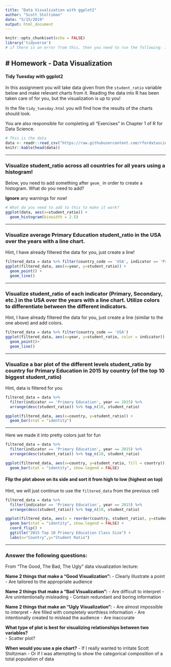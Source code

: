 ```yaml
---
title: "Data Visualization with ggplot2"
author: "Scott Stoltzman"
date: "5/15/2019"
output: html_document
---
```


```r
knitr::opts_chunk$set(echo = FALSE)
library('tidyverse')
# if there is an error from this, then you need to run the following: install.packages('tidyverse')
```


# Homework - Data Visualization  
-----
#### Tidy Tuesday with ggplot2  


In this assignment you will take data given from the `student_ratio` variable below and make relevant charts from it. Reading the data into R has been taken care of for you, but the visualization is up to you!

In the file `tidy_tuesday.html` you will find how the results of the charts should look.

You are also responsible for completing all "Exercises" in Chapter 1 of R for Data Science. 

```r
# This is the data
data <- readr::read_csv("https://raw.githubusercontent.com/rfordatascience/tidytuesday/master/data/2019/2019-05-07/student_teacher_ratio.csv")
knitr::kable(head(data))
```


----

### Visualize student_ratio across all countries for all years using a histogram!  

Below, you need to add something after `geom_` in order to create a histogram. What do you need to add?

**Ignore** any warnings for now!

```r
# What do you need to add to this to make it work?
ggplot(data, aes(x=student_ratio)) + 
  geom_histogram(binwidth = 2.5)
```

----

### Visualize average Primary Education student_ratio in the USA over the years with a line chart.  

Hint, I have already filtered the data for you, just create a line!


```r
filtered_data = data %>% filter(country_code == 'USA', indicator == 'Primary Education')
ggplot(filtered_data, aes(x=year, y=student_ratio)) + 
  geom_point() + 
  geom_line()
```

----

### Visualize student_ratio of each indicator (Primary, Secondary, etc.) in the USA over the years with a line chart. Utilize colors to differentiate between the different indicators.  

Hint, I have already filtered the data for you, just create a line (similar to the one above) and add colors.

```r
filtered_data = data %>% filter(country_code == 'USA')
ggplot(filtered_data, aes(x=year, y=student_ratio, color = indicator)) +
  geom_point()+
  geom_line()

```


----

### Visualize a bar plot of the different levels student_ratio by country for Primary Education in 2015 by country (of the top 10 biggest student_ratio)  

Hint, data is filtered for you


```r
filtered_data = data %>% 
  filter(indicator == 'Primary Education', year == 2015) %>%
  arrange(desc(student_ratio)) %>% top_n(10, student_ratio)

ggplot(filtered_data, aes(x=country, y=student_ratio)) + 
  geom_bar(stat = "identity")

```

----

Here we made it into pretty colors just for fun

```r
filtered_data = data %>% 
  filter(indicator == 'Primary Education', year == 2015) %>%
  arrange(desc(student_ratio)) %>% top_n(10, student_ratio)

ggplot(filtered_data, aes(x=country, y=student_ratio, fill = country)) + 
  geom_bar(stat = "identity", show.legend = FALSE)

```

#### Flip the plot above on its side and sort it from high to low (highest on top)  

Hint, we will just continue to use the `filtered_data` from the previous cell

```r

filtered_data = data %>% 
  filter(indicator == 'Primary Education', year == 2015) %>%
  arrange(desc(student_ratio)) %>% top_n(10, student_ratio)

ggplot(filtered_data, aes(x = reorder(country, student_ratio), y=student_ratio, fill = country)) + 
  geom_bar(stat = "identity", show.legend = FALSE) +
  coord_flip() +
  ggtitle("2015 Top 10 Primary Education Class Size") +
  labs(x="Country",y="Student Ratio")


```


----

### Answer the following questions:  

From "The Good, The Bad, The Ugly" data visualization lecture:  

**Name 2 things that make a "Good Visualization":**
  - Clearly illustrate a point
  - Are tailored to the appropriate audience
    
  
**Name 2 things that make a "Bad Visualization":**
  - Are difficult to interpret
  - Are unintentionally misleading
  - Contain redundant and boring information
  

**Name 2 things that make an "Ugly Visualization":**
  - Are almost impossible to interpret
  - Are filled with completely worthless information
  - Are intentionally created to mislead the audience
  - Are inaccurate

  
**What type of plot is best for visualizing relationships between two variables?**  
  - Scatter plot?


**When would you use a pie chart?**
  - If I really wanted to irritate Scott Stoltzman
  - Or if I was attempting to show the categorical composition of a total population of data

